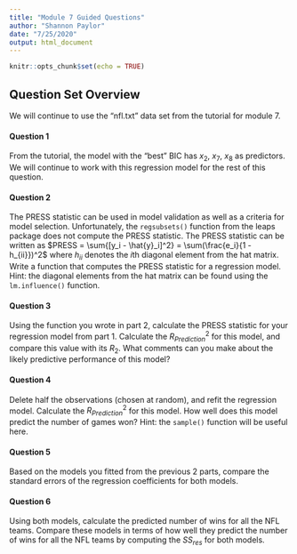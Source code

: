 ```yaml
---
title: "Module 7 Guided Questions"
author: "Shannon Paylor"
date: "7/25/2020"
output: html_document
---
```


```r
knitr::opts_chunk$set(echo = TRUE)
```

## Question Set Overview

We will continue to use the “nfl.txt” data set from the tutorial for module 7.

#### Question 1

From the tutorial, the model with the “best” BIC has $x_2$, $x_7$, $x_8$ as predictors.  We will continue to work with this regression model for the rest of this question.

#### Question 2

The PRESS statistic can be used in model validation as well as a criteria for model selection.  Unfortunately, the `regsubsets()` function from the leaps package does not compute the PRESS statistic.  The PRESS statistic can be written as $PRESS = \sum{[y_i - \hat{y}_i]^2} = \sum(\frac{e_i}{1 - h_{ii}})^2$ where $h_{ii}$ denotes the $i$th diagonal element from the hat matrix. Write  a  function  that  computes  the  PRESS  statistic  for  a  regression  model. Hint: the diagonal elements from the hat matrix can be found using the `lm.influence()` function.

#### Question 3

Using the function you wrote in part 2, calculate the PRESS statistic for your regression model from part 1.  Calculate the $R^2_{Prediction}$ for this model,  and compare this value with its $R_2$.  What comments can you make about the likely predictive performance of this model?

#### Question 4

Delete half the observations (chosen at random), and refit the regression model. Calculate the $R^2_{Prediction}$ for this model. How well does this model predict the number of games won? Hint: the `sample()` function will be useful here.

#### Question 5

Based on the models you fitted from the previous 2 parts, compare the standard errors of the regression coefficients for both models.

#### Question 6

Using  both  models,  calculate  the  predicted  number  of  wins  for  all  the  NFL  teams. Compare these models in terms of how well they predict the number of wins for all the NFL teams by computing the $SS_{res}$ for both models.
